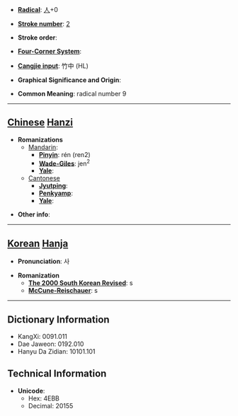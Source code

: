 * '''[[Wiktionary:Chinese radical index| Radical]]''': [[Wiktionary:Chinese radical index 人|人]]+0

* '''[[Wiktionary:Chinese total strokes index|Stroke number]]''': [[Wiktionary:Chinese total strokes index 2|2]]

* '''Stroke order''': 

* '''[[Wiktionary:Chinese four corner index|Four-Corner System]]''': 

* '''[[Wiktionary:Chinese Cangjie index|Cangjie input]]''': 竹中 (HL)

* '''Graphical Significance and Origin''': 

* '''Common Meaning''': radical number 9

----

== [[Chinese]] [[Hanzi]] ==

* '''Romanizations'''
** [[Mandarin]]:
*** '''[[Pinyin]]''': rén (ren2)
*** '''[[Wade-Giles]]''': jen<sup>2</sup>
*** '''[[Yale]]''': 
**[[Cantonese]]
***'''[[Jyutping]]''':
***'''[[Penkyamp]]''': 
***'''[[Yale]]''': 

* '''Other info''': 

----

== [[Korean]] [[Hanja]] ==

* '''Pronunciation''': 사

* '''Romanization'''
** '''[[The 2000 South Korean Revised Romanization|The 2000 South Korean Revised]]''': s
** '''[[McCune-Reischauer]]''': s

----

== Dictionary Information ==

* KangXi: 0091.011
* Dae Jaweon: 0192.010
* Hanyu Da Zidian: 10101.101

== Technical Information ==

* '''Unicode''':
** Hex: 4EBB
** Decimal: 20155